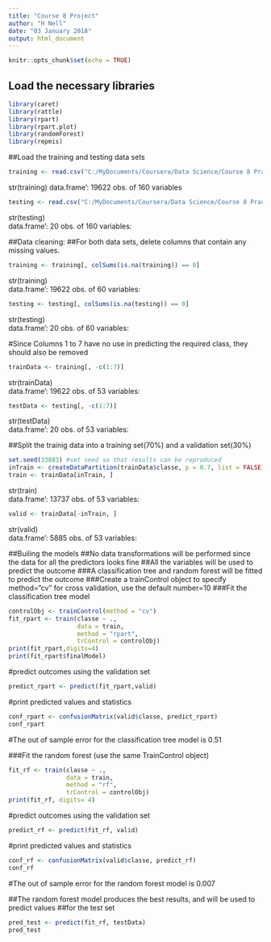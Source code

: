 ---
title: "Course 8 Project"
author: "H Nell"
date: "03 January 2018"
output: html_document
---
```{r setup, include=FALSE}
knitr::opts_chunk$set(echo = TRUE)
```
## Load the necessary libraries
```{r loadlib, echo = TRUE, include=FALSE}
library(caret)
library(rattle)
library(rpart)
library(rpart.plot)
library(randomForest)
library(repmis)
```

##Load the training and testing data sets
```{r load_train}
training <- read.csv("C:/MyDocuments/Coursera/Data Science/Course 8 Practical Machine Learning/Project/pml-training.csv", na.strings = c("NA", "")) 
```
str(training)
data.frame':	19622 obs. of  160 variables  
```{r load_test}
testing <- read.csv("C:/MyDocuments/Coursera/Data Science/Course 8 Practical Machine Learning/Project/pml-testing.csv", na.strings = c("NA", ""))  
```
str(testing)  
data.frame':	20 obs. of  160 variables:  
 
##Data cleaning: 
##For both data sets, delete columns that contain any missing values.
```{r}
training <- training[, colSums(is.na(training)) == 0]  
```
str(training)  
data.frame':	19622 obs. of  60 variables:  
```{r}
testing <- testing[, colSums(is.na(testing)) == 0]  
```
str(testing)  
data.frame':	20 obs. of  60 variables:  

#Since Columns 1 to 7 have no use in predicting the required class, they should also be removed
```{r}
trainData <- training[, -c(1:7)]  
```
str(trainData)  
data.frame':	19622 obs. of  53 variables:  
```{r}
testData <- testing[, -c(1:7)]  
```
str(testData)  
data.frame':	20 obs. of  53 variables:  

##Split the trainig data into a training set(70%) and a validation set(30%)
```{r}
set.seed(33883) #set seed so that results can be reproduced  
inTrain <- createDataPartition(trainData$classe, p = 0.7, list = FALSE)  
train <- trainData[inTrain, ]  
```
str(train)  
data.frame':	13737 obs. of  53 variables:  
```{r}
valid <- trainData[-inTrain, ]  
```
str(valid)  
data.frame':	5885 obs. of  53 variables:  

##Builing the models
##No data transformations will be performed since the data for all the predictors looks fine
##All the variables will be used to predict the outcome
###A classification tree and random forest will be fitted to predict the outcome
###Create a trainControl object to specify method="cv" for cross validation, use the default number=10
###Fit the classification tree model
```{r}
controlObj <- trainControl(method = "cv")  
fit_rpart <- train(classe ~ .,   
                   data = train,   
                   method = "rpart",   
                   trControl = controlObj)  
print(fit_rpart,digits=4)
print(fit_rpart$finalModel)
```

#predict outcomes using the validation set
```{r}
predict_rpart <- predict(fit_rpart,valid)
```

#print predicted values and statistics
```{r}
conf_rpart <- confusionMatrix(valid$classe, predict_rpart)
conf_rpart
```

#The out of sample error for the classification tree model is 0.51


###Fit the random forest (use the same TrainControl object)
```{r}
fit_rf <- train(classe ~ .,   
                data = train,   
                method = "rf",   
                trControl = controlObj)  
print(fit_rf, digits= 4)
```

#predict outcomes using the validation set
```{r}
predict_rf <- predict(fit_rf, valid)
```

#print predicted values and statistics
```{r}
conf_rf <- confusionMatrix(valid$classe, predict_rf)
conf_rf
```

#The out of sample error for the random forest model is 0.007

##The random forest model produces the best results, and will be used to predict values
##for the test set
```{r}
pred_test <- predict(fit_rf, testData)
pred_test
```

